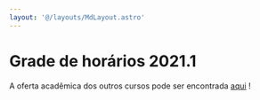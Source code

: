 ```yaml
---
layout: '@/layouts/MdLayout.astro'
---
```






Grade de horários 2021.1
========================









A oferta acadêmica dos outros cursos pode ser encontrada [aqui](https://drive.google.com/file/d/1qsr9eWCINxmuFAketC_CkHRdUnQJouPT/view) ! 












